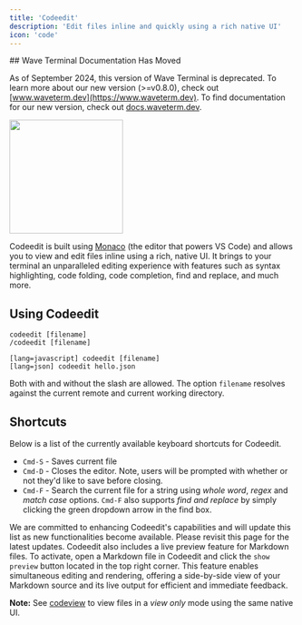```yaml
---
title: 'Codeedit'
description: 'Edit files inline and quickly using a rich native UI'
icon: 'code'
---
```


<Warning>
## Wave Terminal Documentation Has Moved

As of September 2024, this version of Wave Terminal is deprecated. To learn more about our new version (>=v0.8.0), check out [www.waveterm.dev](https://www.waveterm.dev). To find documentation for our new version, check out [docs.waveterm.dev](https://docs.waveterm.dev).
</Warning>

<img height="200" src="/images/codeedit.gif" />

Codeedit is built using [Monaco](https://microsoft.github.io/monaco-editor/) (the editor that powers VS Code) and allows you to view and edit files inline using a rich, native UI. It brings to your terminal an unparalleled editing experience with features such as syntax highlighting, code folding, code completion, find and replace, and much more.

## Using Codeedit
```
codeedit [filename]
/codeedit [filename]

[lang=javascript] codeedit [filename]
[lang=json] codeedit hello.json
```
Both with and without the slash are allowed. The option `filename` resolves against the current remote and current working directory.

## Shortcuts
Below is a list of the currently available keyboard shortcuts for Codeedit.
- `Cmd-S` - Saves current file
- `Cmd-D` - Closes the editor. Note, users will be prompted with whether or not they'd like to save before closing.
- `Cmd-F` - Search the current file for a string using _whole word_, _regex_ and _match case_ options. `Cmd-F` also supports _find and replace_ by simply clicking the green dropdown arrow in the find box.

We are committed to enhancing Codeedit's capabilities and will update this list as new functionalities become available. Please revisit this page for the latest updates.
<Tip>
Codeedit also includes a live preview feature for Markdown files. To activate, open a Markdown file in Codeedit and click the `show preview` button located in the top right corner. This feature enables simultaneous editing and rendering, offering a side-by-side view of your Markdown source and its live output for efficient and immediate feedback.
</Tip>

**Note:** See [codeview](/reference/slashcommands#codeview) to view files in a _view only_ mode using the same native UI.
